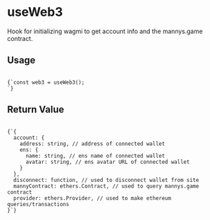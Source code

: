 
# useWeb3

Hook for initializing wagmi to get account info and the mannys.game contract.

<h2 style={{ marginTop: 0 }}>Usage</h2>

<Code language="js">
{`const web3 = useWeb3();
<App {...web3} />`}
</Code>

## Return Value

<Code language="js">
{`{
  account: {
    address: string, // address of connected wallet
    ens: {
      name: string, // ens name of connected wallet
      avatar: string, // ens avatar URL of connected wallet
    }
  },
  disconnect: function, // used to disconnect wallet from site
  mannyContract: ethers.Contract, // used to query mannys.game contract
  provider: ethers.Provider, // used to make ethereum queries/transactions
}`}
</Code>
